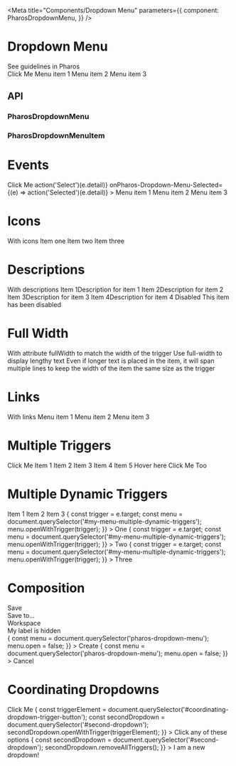 

<Meta
  title="Components/Dropdown Menu"
  parameters={{
    component: PharosDropdownMenu,
  }}
/>

# Dropdown Menu

<PharosLink href="https://www.jstor.org/pharos/components/dropdown-menu" target="_blank">
  See guidelines in Pharos
</PharosLink>

<Canvas withToolbar>
  <Story name="Base">
    <div
      style={{
        display: 'grid',
        gridGap: '8rem',
        marginTop: '5rem',
        justifyContent: 'space-evenly',
      }}
    >
      <PharosButton data-dropdown-menu-id="my-menu">Click Me</PharosButton>
      <PharosDropdownMenu id="my-menu">
        <PharosDropdownMenuItem>Menu item 1</PharosDropdownMenuItem>
        <PharosDropdownMenuItem>Menu item 2</PharosDropdownMenuItem>
        <PharosDropdownMenuItem>Menu item 3</PharosDropdownMenuItem>
      </PharosDropdownMenu>
    </div>
  </Story>
</Canvas>

## API

### PharosDropdownMenu

<ArgsTable of={PharosDropdownMenu} />

### PharosDropdownMenuItem

<ArgsTable of={PharosDropdownMenuItem} />

# Events

<Canvas withToolbar>
  <Story name="Events">
    <div
      style={{
        display: 'grid',
        gridGap: '8rem',
        marginTop: '5rem',
        justifyContent: 'space-evenly',
      }}
    >
      <PharosButton data-dropdown-menu-id="my-menu-events" iconRight="chevron-down">
        Click Me
      </PharosButton>
      <PharosDropdownMenu
        id="my-menu-events"
        showSelected
        onPharos-Dropdown-Menu-Select={(e) => action('Select')(e.detail)}
        onPharos-Dropdown-Menu-Selected={(e) => action('Selected')(e.detail)}
      >
        <PharosDropdownMenuItem>Menu item 1</PharosDropdownMenuItem>
        <PharosDropdownMenuItem>Menu item 2</PharosDropdownMenuItem>
        <PharosDropdownMenuItem>Menu item 3</PharosDropdownMenuItem>
      </PharosDropdownMenu>
    </div>
  </Story>
</Canvas>

# Icons

<Canvas>
  <Story name="Icons">
    <div
      style={{
        display: 'grid',
        gridGap: '8rem',
        marginTop: '5rem',
        justifyContent: 'space-evenly',
      }}
    >
      <PharosButton
        id="my-button-icons"
        data-dropdown-menu-id="my-menu-icons"
        iconRight="chevron-down"
      >
        With icons
      </PharosButton>
      <PharosDropdownMenu id="my-menu-icons" showSelected>
        <PharosDropdownMenuItem icon="view-gallery">Item one</PharosDropdownMenuItem>
        <PharosDropdownMenuItem icon="view-list" selected>
          Item two
        </PharosDropdownMenuItem>
        <PharosDropdownMenuItem icon="image">Item three</PharosDropdownMenuItem>
      </PharosDropdownMenu>
    </div>
  </Story>
</Canvas>

# Descriptions

<Canvas>
  <Story name="Descriptions">
    <div
      style={{
        display: 'grid',
        gridGap: '8rem',
        marginTop: '5rem',
        justifyContent: 'space-evenly',
      }}
    >
      <PharosButton
        id="my-button-descriptions"
        data-dropdown-menu-id="my-menu-descriptions"
        iconRight="chevron-down"
      >
        With descriptions
      </PharosButton>
      <PharosDropdownMenu id="my-menu-descriptions" showSelected>
        <PharosDropdownMenuItem selected>
          Item 1<span slot="description">Description for item 1</span>
        </PharosDropdownMenuItem>
        <PharosDropdownMenuItem>
          Item 2<span slot="description">Description for item 2</span>
        </PharosDropdownMenuItem>
        <PharosDropdownMenuItem>
          Item 3<span slot="description">Description for item 3</span>
        </PharosDropdownMenuItem>
        <PharosDropdownMenuItem>
          Item 4<span slot="description">Description for item 4</span>
        </PharosDropdownMenuItem>
        <PharosDropdownMenuItem disabled>
          Disabled
          <span slot="description">This item has been disabled</span>
        </PharosDropdownMenuItem>
      </PharosDropdownMenu>
    </div>
  </Story>
</Canvas>

# Full Width

<Canvas>
  <Story name="Full Width">
    <div
      style={{
        display: 'grid',
        gridGap: '8rem',
        marginTop: '5rem',
        justifyContent: 'space-evenly',
      }}
    >
      <PharosButton
        id="my-button-full"
        data-dropdown-menu-id="my-menu-full"
        iconRight="chevron-down"
      >
        With attribute fullWidth to match the width of the trigger
      </PharosButton>
      <PharosDropdownMenu id="my-menu-full" fullWidth>
        <PharosDropdownMenuItem>
          <span style={{ whiteSpace: 'normal' }}>Use full-width to display lengthy text</span>
        </PharosDropdownMenuItem>
        <PharosDropdownMenuItem>
          <span style={{ whiteSpace: 'normal' }}>
            Even if longer text is placed in the item, it will span multiple lines to keep the width
            of the item the same size as the trigger
          </span>
        </PharosDropdownMenuItem>
      </PharosDropdownMenu>
    </div>
  </Story>
</Canvas>

# Links

<Canvas>
  <Story name="Links">
    <div
      style={{
        display: 'grid',
        gridGap: '8rem',
        marginTop: '5rem',
        justifyContent: 'space-evenly',
      }}
    >
      <PharosLink
        id="my-link"
        href="https://www.google.com/"
        target="_blank"
        data-dropdown-menu-id="my-menu-links"
        data-dropdown-menu-hover
      >
        With links
      </PharosLink>
      <PharosDropdownMenu id="my-menu-links">
        <PharosDropdownMenuItem link="https://www.youtube.com/watch?v=gkTb9GP9lVI" target="_blank">
          Menu item 1
        </PharosDropdownMenuItem>
        <PharosDropdownMenuItem link="https://www.youtube.com/watch?v=ZXsQAXx_ao0" target="_blank">
          Menu item 2
        </PharosDropdownMenuItem>
        <PharosDropdownMenuItem link="https://www.youtube.com/watch?v=dQw4w9WgXcQ" target="_blank">
          Menu item 3
        </PharosDropdownMenuItem>
      </PharosDropdownMenu>
    </div>
  </Story>
</Canvas>

# Multiple Triggers

<Canvas>
  <Story name="Multiple Triggers">
    <div
      style={{
        display: 'grid',
        gridTemplateColumns: 'repeat(3, auto)',
        gridGap: '8rem',
        marginTop: '5rem',
        justifyContent: 'space-evenly',
      }}
    >
      <PharosButton data-dropdown-menu-id="my-menu-multiple" iconRight="chevron-down">
        Click Me
      </PharosButton>
      <PharosDropdownMenu id="my-menu-multiple">
        <PharosDropdownMenuItem>Item 1</PharosDropdownMenuItem>
        <PharosDropdownMenuItem>Item 2</PharosDropdownMenuItem>
        <PharosDropdownMenuItem>Item 3</PharosDropdownMenuItem>
        <PharosDropdownMenuItem>Item 4</PharosDropdownMenuItem>
        <PharosDropdownMenuItem>Item 5</PharosDropdownMenuItem>
      </PharosDropdownMenu>
      <PharosButton
        data-dropdown-menu-id="my-menu-multiple"
        data-dropdown-menu-hover
        iconRight="chevron-down"
      >
        Hover here
      </PharosButton>
      <PharosButton data-dropdown-menu-id="my-menu-multiple" iconRight="chevron-down">
        Click Me Too
      </PharosButton>
    </div>
  </Story>
</Canvas>

# Multiple Dynamic Triggers

<Canvas>
  <Story name="Multiple Dynamic Triggers">
    <div
      style={{
        display: 'grid',
        gridTemplateColumns: 'repeat(3, auto)',
        gridGap: '8rem',
        marginTop: '5rem',
        justifyContent: 'space-evenly',
      }}
    >
      <PharosDropdownMenu id="my-menu-multiple-dynamic-triggers">
        <PharosDropdownMenuItem>Item 1</PharosDropdownMenuItem>
        <PharosDropdownMenuItem>Item 2</PharosDropdownMenuItem>
        <PharosDropdownMenuItem>Item 3</PharosDropdownMenuItem>
      </PharosDropdownMenu>
      <PharosButton
        onClick={(e) => {
          const trigger = e.target;
          const menu = document.querySelector('#my-menu-multiple-dynamic-triggers');
          menu.openWithTrigger(trigger);
        }}
      >
        One
      </PharosButton>
      <PharosButton
        onClick={(e) => {
          const trigger = e.target;
          const menu = document.querySelector('#my-menu-multiple-dynamic-triggers');
          menu.openWithTrigger(trigger);
        }}
      >
        Two
      </PharosButton>
      <PharosButton
        onClick={(e) => {
          const trigger = e.target;
          const menu = document.querySelector('#my-menu-multiple-dynamic-triggers');
          menu.openWithTrigger(trigger);
        }}
      >
        Three
      </PharosButton>
    </div>
  </Story>
</Canvas>

# Composition

<Canvas>
  <Story name="Composition">
    <div
      style={{
        display: 'grid',
        gridGap: '8rem',
        marginTop: '5rem',
        justifyContent: 'space-evenly',
      }}
    >
      <PharosButton
        id="my-button"
        data-dropdown-menu-id="my-menu-composition"
        iconRight="chevron-down"
      >
        Save
      </PharosButton>
      <PharosDropdownMenu id="my-menu-composition">
        <div
          style={{
            padding: '1rem',
            paddingBottom: '0.5rem',
            borderBottom: '1px solid var(--pharos-dropdown-menu-item-color-border-base)',
          }}
        >
          <PharosHeading preset={'2'}>Save to...</PharosHeading>
        </div>
        <PharosDropdownMenuItem>Workspace</PharosDropdownMenuItem>
        <div
          style={{
            margin: '0.5rem 1rem',
            display: 'flex',
            flexDirection: 'column',
            flexGrow: '1',
          }}
        >
          <PharosTextInput
            hideLabel
            placeholder="New folder name"
            style={{
              margin: '0.5rem 0',
            }}
          >
            <span slot="label">My label is hidden</span>
          </PharosTextInput>
          <div
            style={{
              display: 'flex',
              alignItems: 'center',
            }}
          >
            <PharosButton
              type="button"
              style={{
                marginRight: 'auto',
              }}
              onClick={() => {
                const menu = document.querySelector('pharos-dropdown-menu');
                menu.open = false;
              }}
            >
              Create
            </PharosButton>
            <PharosButton
              type="button"
              variant="secondary"
              style={{
                marginLeft: 'auto',
              }}
              onClick={() => {
                const menu = document.querySelector('pharos-dropdown-menu');
                menu.open = false;
              }}
            >
              Cancel
            </PharosButton>
          </div>
        </div>
      </PharosDropdownMenu>
    </div>
  </Story>
</Canvas>

# Coordinating Dropdowns

<Canvas>
  <Story name="Coordinating Dropdowns">
    <div
      style={{
        display: 'grid',
        gridGap: '8rem',
        marginTop: '5rem',
        justifyContent: 'space-evenly',
      }}
    >
      <PharosButton
        id="coordinating-dropdown-trigger-button"
        data-dropdown-menu-id="first-dropdown"
      >
        Click Me
      </PharosButton>
      <PharosDropdownMenu
        id="first-dropdown"
        onPharos-Dropdown-Menu-Select={() => {
          const triggerElement = document.querySelector('#coordinating-dropdown-trigger-button');
          const secondDropdown = document.querySelector('#second-dropdown');
          secondDropdown.openWithTrigger(triggerElement);
        }}
      >
        <PharosDropdownMenuItem>Click</PharosDropdownMenuItem>
        <PharosDropdownMenuItem>any of these</PharosDropdownMenuItem>
        <PharosDropdownMenuItem>options</PharosDropdownMenuItem>
      </PharosDropdownMenu>
      <PharosDropdownMenu
        id="second-dropdown"
        onPharos-Dropdown-Menu-Closed={() => {
          const secondDropdown = document.querySelector('#second-dropdown');
          secondDropdown.removeAllTriggers();
        }}
      >
        <PharosDropdownMenuItem>I am</PharosDropdownMenuItem>
        <PharosDropdownMenuItem>a new</PharosDropdownMenuItem>
        <PharosDropdownMenuItem>dropdown!</PharosDropdownMenuItem>
      </PharosDropdownMenu>
    </div>
  </Story>
</Canvas>
